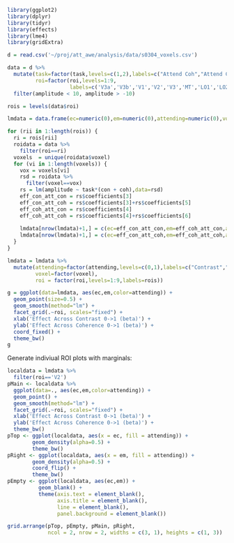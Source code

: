 
```r
library(ggplot2)
library(dplyr)
library(tidyr)
library(effects)
library(lme4)
library(gridExtra)
```

```r
d = read.csv('~/proj/att_awe/analysis/data/s0304_voxels.csv')
```

```r
data = d %>%
  mutate(task=factor(task,levels=c(1,2),labels=c("Attend Coh","Attend Con")),
         roi=factor(roi,levels=1:9,
                    labels=c('V3a','V3b','V1','V2','V3','MT','LO1','LO2','V4'))) %>%
  filter(amplitude < 10, amplitude > -10)
```


```r
rois = levels(data$roi)

lmdata = data.frame(ec=numeric(0),em=numeric(0),attending=numeric(0),voxel=numeric(0),roi=numeric(0))

for (rii in 1:length(rois)) {
  ri = rois[rii]
  roidata = data %>%
    filter(roi==ri)
  voxels  = unique(roidata$voxel)
  for (vi in 1:length(voxels)) {
    vox = voxels[vi]
    rsd = roidata %>%
      filter(voxel==vox)
    rs = lm(amplitude ~ task*(con + coh),data=rsd)
    eff_con_att_con = rs$coefficients[3]
    eff_con_att_coh = rs$coefficients[3]+rs$coefficients[5]
    eff_coh_att_con = rs$coefficients[4]
    eff_coh_att_coh = rs$coefficients[4]+rs$coefficients[6]
    
    lmdata[nrow(lmdata)+1,] = c(ec=eff_con_att_con,em=eff_coh_att_con,attending=0,voxel=vox,roi = rii)
    lmdata[nrow(lmdata)+1,] = c(ec=eff_con_att_coh,em=eff_coh_att_coh,attending=1,voxel=vox, roi = rii)
  }
}
```

```r

lmdata = lmdata %>%
  mutate(attending=factor(attending,levels=c(0,1),labels=c("Contrast","Coherence")),
         voxel=factor(voxel),
         roi = factor(roi,levels=1:9,labels=rois))

```


```r
g = ggplot(data=lmdata, aes(ec,em,color=attending)) +
  geom_point(size=0.5) +
  geom_smooth(method="lm") +
  facet_grid(.~roi, scales="fixed") +
  xlab('Effect Across Contrast 0->1 (beta)') +
  ylab('Effect Across Coherence 0->1 (beta)') +
  coord_fixed() +
  theme_bw()
g
```


Generate indiviual ROI plots with marginals:

```r
localdata = lmdata %>%
  filter(roi=='V2')
pMain <- localdata %>%
  ggplot(data=., aes(ec,em,color=attending)) +
  geom_point() +
  geom_smooth(method="lm") +
  facet_grid(.~roi, scales="fixed") +
  xlab('Effect Across Contrast 0->1 (beta)') +
  ylab('Effect Across Coherence 0->1 (beta)') +
  theme_bw()
pTop <- ggplot(localdata, aes(x = ec, fill = attending)) +
        geom_density(alpha=0.5) +
        theme_bw()
pRight <- ggplot(localdata, aes(x = em, fill = attending)) +
        geom_density(alpha=0.5) +
        coord_flip() +
        theme_bw()
pEmpty <- ggplot(localdata, aes(ec,em)) +
          geom_blank() +
          theme(axis.text = element_blank(),
                axis.title = element_blank(),
                line = element_blank(),
                panel.background = element_blank())

grid.arrange(pTop, pEmpty, pMain, pRight,
             ncol = 2, nrow = 2, widths = c(3, 1), heights = c(1, 3))

```



